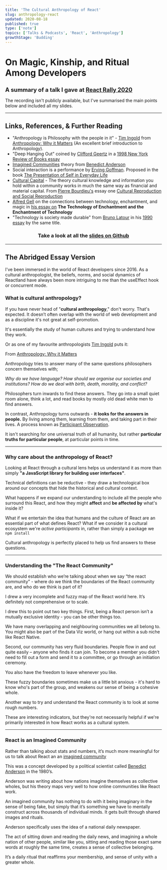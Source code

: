 ```yaml
---
title: 'The Cultural Anthropology of React'
slug: anthropology-react
updated: 2020-08-18
published: true
type: ['note']
topics: ['Talks & Podcasts', 'React', 'Anthropology']
growthStage: 'Budding'
---
```


# On Magic, Kinship, and Ritual Among Developers

<h2 style="font-size:1.3em;"> A summary of a talk I gave at <a href="http://reactrally.com">React Rally 2020</a></h2>

The recording isn't publicly available, but I've summarised the main points below and included all my slides.

<FullWidthImage width="880px" alt="The cultural anthropology of react title slide" src="https://res.cloudinary.com/dg3gyk0gu/image/upload/c_scale,f_auto,q_100,w_1200/v1597334915/maggieappleton.com/notes/anthropology-react-slides/ReactRally2020-Draft1.001.png" />

---

## Links, References, & Further Reading

- "Anthropology is Philosophy with the people in it" - [Tim Ingold](https://en.wikipedia.org/wiki/Tim_Ingold) from [Anthropology: Why it Matters](/anthropology-matters) (An excellent brief introduction to Anthropology).
- "Deep Hanging Out" coined by [Clifford Geertz](https://en.wikipedia.org/wiki/Clifford_Geertz) in a [1998 New York Review of Books essay](http://hypergeertz.jku.at/GeertzTexts/Deep_Hanging.htm)
- [Imagined Communities](/imagined-communities) theory from [Benedict Anderson](https://en.wikipedia.org/wiki/Benedict_Anderson)
- Social interaction is a performance by [Erving Goffman](https://en.wikipedia.org/wiki/Erving_Goffman). Proposed in the book [The Presentation of Self in Everyday Life](https://www.librarything.com/work/5484)
- [Cultural Capital](https://en.wikipedia.org/wiki/Cultural_capital) - The theory cultural knowledge and information you hold within a community works in much the same way as financial and material capital. From [Pierre Bourdieu's](https://en.wikipedia.org/wiki/Pierre_Bourdieu) essay one [Cultural Reproduction and Social Reproduction](http://piggottsclass.weebly.com/uploads/2/3/1/7/23179512/bourdieup_cultural_and_social_reproduction.pdf)
- [Alfred Gell](https://en.wikipedia.org/wiki/Alfred_Gell) on the connections between technology, enchantment, and magic in [his essay on](https://www.brown.edu/Departments/Joukowsky_Institute/courses/materialworlds/files/1108595.pdf) **The Technology of Enchantment and the Enchantment of Technology**
- "Technology is society made durable" from [Bruno Latour](https://en.wikipedia.org/wiki/Bruno_Latour) in his [1990 essay](http://www.bruno-latour.fr/sites/default/files/46-TECHNOLOGY-DURABLE-GBpdf.pdf) by the same title.

<Center>

<SimpleCard width="740px">

### Take a look at all the [slides on Github](https://github.com/MaggieAppleton/react-anthropology-slides)

</SimpleCard>

</Center>

---

## The Abridged Essay Version

I've been immersed in the world of React developers since 2016. As a cultural anthropologist, the beliefs, norms, and social dynamics of Reactland have always been more intriguing to me than the useEffect hook or concurrent mode.


### What is cultural anthropology?

If you have never head of "**cultural anthropology**," don't worry. That's expected. It doesn’t often overlap with the world of web development and as a discipline it's not great at self-promotion.

It's essentially the study of human cultures and trying to understand how they work.

Or as one of my favourite anthropologists [Tim Ingold](https://en.wikipedia.org/wiki/Tim_Ingold) puts it:

<FullWidthImage width="880px" alt="Cultural anthropology is philosophy with the people in it" src="https://res.cloudinary.com/dg3gyk0gu/image/upload/c_scale,f_auto,q_100,w_1200/v1597334937/maggieappleton.com/notes/anthropology-react-slides/ReactRally2020-Draft1.012.png" />

<Subtext center>

From [Anthropology: Why it Matters](/anthropology-matters)

</Subtext>

Anthropology tries to answer many of the same questions philosophers concern themselves with;

_Why do we have language?
How should we organise our societies and institutions?
How do we deal with birth, death, morality, and conflict?_

Philosophers turn inwards to find these answers. They go into a small quiet room alone, think a lot, and read books by mostly old dead white men to find answers.

In contrast, Anthropology turns outwards - **it looks for the answers in people.** By living among them, learning from them, and taking part in their lives. A process known as [Participant Observation](https://en.wikipedia.org/wiki/Participant_observation).

It isn't searching for one universal truth of all humanity, but rather **particular truths for particular people**, at particular points in time.

---

### Why care about the anthropology of React?

Looking at React through a cultural lens helps us understand it as more than simply **"a JavaScript library for building user interfaces"**.

Technical definitions can be reductive - they draw a technological box around our concepts that hide the historical and cultural context.

<FullWidthImage width="880px" alt="The react logo inside a strict technical box" src="https://res.cloudinary.com/dg3gyk0gu/image/upload/c_scale,f_auto,q_100,w_1200/v1597334929/maggieappleton.com/notes/anthropology-react-slides/ReactRally2020-Draft1.008.png" />

What happens if we expand our understanding to include all the people who surround this React, and how they might __affect__ and __be affected by__ what's inside it?

<FullWidthImage width="880px" alt="An expanded circle of all the people of react" src="https://res.cloudinary.com/dg3gyk0gu/image/upload/c_scale,f_auto,q_100,w_1200/v1597334932/maggieappleton.com/notes/anthropology-react-slides/ReactRally2020-Draft1.010.png" />

What if we entertain the idea that humans and the culture of React are an essential part of what defines React? What if we consider it a cultural ecosystem we're _active participants_ in, rather than simply a package we `npm install`

Cultural anthropology is perfectly placed to help us find answers to these questions. 

---

### Understanding the "The React Community"

We should establish who we’re talking about when we say “the react community” - where do we think the boundaries of the React community are, and who do we think is part of it?

<FullWidthImage width="880px" alt="How do we define the React community?" src="https://res.cloudinary.com/dg3gyk0gu/image/upload/c_scale,f_auto,q_100,w_1200/v1597334943/maggieappleton.com/notes/anthropology-react-slides/ReactRally2020-Draft1.014.png" />

I drew a very incomplete and fuzzy map of the React world here. It’s definitely not comprehensive or to scale.

<BasicImage alt="A hand drawn map of the react community" src="https://res.cloudinary.com/dg3gyk0gu/image/upload/c_scale,f_auto,q_100,w_1200/v1597334948/maggieappleton.com/notes/anthropology-react-slides/ReactRally2020-Draft1.015.png" />

I drew this to point out two key things.
First, being a React person isn’t a mutually exclusive identity - you can be other things too.

We have many overlapping and neighbouring communities we all belong to. You might also be part of the Data Viz world, or hang out within a sub niche like React Native.

Second, our community has very fluid boundaries. People flow in and out quite easily – anyone who finds it can join. To become a member you didn’t need to fill out a form and send it to a committee, or go through an initiation ceremony.

You also have the freedom to leave whenever you like.

These fuzzy boundaries sometimes make us a little bit anxious - it's hard to know who's part of the group, and weakens our sense of being a cohesive whole.

Another way to try and understand the React community is to look at some rough numbers.

<FullWidthImage width="880px" alt="Stats on how many React developers participate in Github, Reddit, and Dsicord groups" src="https://res.cloudinary.com/dg3gyk0gu/image/upload/c_scale,f_auto,q_100,w_1200/v1597334954/maggieappleton.com/notes/anthropology-react-slides/ReactRally2020-Draft1.016.png" />

These are interesting indicators, but they're not necessarily helpful if we're primarily interested in how React works as a cultural system.

---

### React is an Imagined Community

Rather than talking about stats and numbers, it’s much more meaningful for us to talk about React an an [imagined community](/imagined-communities)

This was a concept developed by a political scientist called [Benedict Anderson](https://en.wikipedia.org/wiki/Benedict_Anderson) in the 1980’s.

Anderson was writing about how nations imagine themselves as collective wholes, but his theory maps very well to how online communities like React work.

An imagined community has nothing to do with it being imaginary in the sense of being fake, but simply that it’s something we have to mentally construct across thousands of individual minds. It gets built through shared images and rituals.

Anderson specifically uses the idea of a national daily newspaper.

The act of sitting down and reading the daily news, and imagining a whole nation of other people, similar like you, sitting and reading those exact same words at roughly the same time, creates a sense of collective belonging.

It’s a daily ritual that reaffirms your membership, and sense of unity with a greater whole.

<ComingSoon />